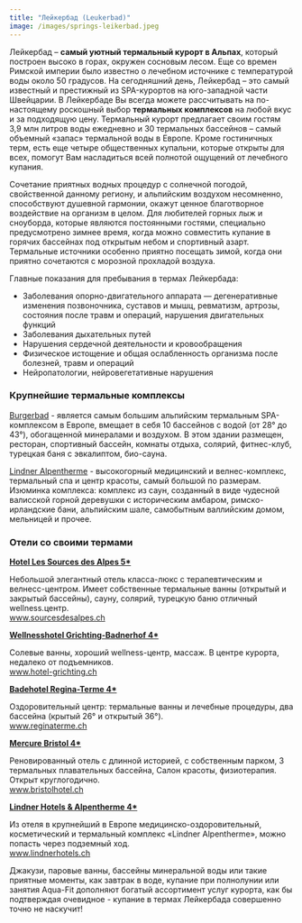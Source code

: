 ```yaml
---
title: "Лейкербад (Leukerbad)"
image: /images/springs-leikerbad.jpeg
---
```


Лейкербад – **самый уютный термальный курорт в Альпах**, который построен высоко в горах, окружен сосновым лесом. Еще со времен Римской империи было известно о лечебном источнике с температурой воды около 50 градусов. На сегодняшний день, Лейкербад – это самый известный и престижный из SPA-курортов на юго-западной части Швейцарии. В Лейкербаде Вы всегда можете рассчитывать на по-настоящему роскошный выбор **термальных комплексов** на любой вкус и за подходящую цену. Термальный курорт предлагает своим гостям 3,9 млн литров воды ежедневно и 30 термальных бассейнов – самый объемный «запас» термальной воды в Европе. Кроме гостиничных терм, есть еще четыре общественных купальни, которые открыты для всех, помогут Вам насладиться всей полнотой ощущений от лечебного купания.

Сочетание приятных водных процедур с солнечной погодой, свойственной данному региону, и альпийским воздухом несомненно, способствуют душевной гармонии, окажут ценное благотворное воздействие на организм в целом. Для любителей горных лыж и сноуборда, которые являются постоянными гостями, специально предусмотрено зимнее время, когда можно совместить купание в горячих бассейнах под открытым небом и спортивный азарт. Термальные источники особенно приятно посещать зимой, когда они приятно сочетаются с морозной прохладой воздуха.

Главные показания для пребывания в термах Лейкербада:

- Заболевания опорно-двигательного аппарата — дегенеративные изменения позвоночника, суставов и мышц, ревматизм, артрозы, состояния после травм и операций, нарушения двигательных функций
- Заболевания дыхательных путей
- Нарушения сердечной деятельности и кровообращения
- Физическое истощение и общая ослабленность организма после болезней, травм и операций
- Нейропатологии, нейровегетативные нарушения

### Крупнейшие термальные комплексы

<u>Burgerbad</u> - является самым большим альпийским термальным SPA-комплексом в
Европе, вмещает в себя 10 бассейнов с водой (от 28° до 43°), обогащенной минералами
и воздухом. В этом здании размещен, ресторан, спортивный бассейн, комнаты отдыха,
солярий, фитнес-клуб, турецкая баня с эвкалиптом, био-сауна.

<u>Lindner Alpentherme</u> - высокогорный медицинский и велнес-комплекс, термальный
спа и центр красоты, самый большой по размерам. Изюминка комплекса: комплекс из саун,
созданный в виде чудесной валисской горной деревушки с историческим амбаром, римско-ирландские
бани, альпийским шале, самобытным валлийским домом, мельницей и прочее.

### Отели со своими термами

**<u>Hotel Les Sources des Alpes 5\*</u>**

Небольшой элегантный отель класса-люкс с терапевтическим и велнесс-центром. Имеет собственные термальные ванны (открытый и закрытый бассейны), сауну, солярий, турецкую баню отличный wellness.центр.<br /><a href="www.sourcesdesalpes.ch">www.sourcesdesalpes.ch</a>

**<u>Wellnesshotel Grichting-Badnerhof 4\*</u>**

Cолевые ванны, хороший wellness-центр, массаж. В центре курорта, недалеко от подъемников. <br /><a href="www.hotel-grichting.ch">www.hotel-grichting.ch</a>

**<u>Badehotel Regina-Terme 4\*</u>**

Оздоровительный центр: термальные ванны и лечебные процедуры, два бассейна (крытый 26° и открытый 36°). <br /><a href="www.reginaterme.ch">www.reginaterme.ch</a>

**<u>Mercure Bristol 4\*</u>**

Реновированный отель с длинной историей, с собственным парком, 3 термальных плавательных бассейна, Салон красоты, физиотерапия. Открыт круглогодично. <br /><a href="www.bristolhotel.ch">www.bristolhotel.ch</a>

**<u>Lindner Hotels & Alpentherme 4\*</u>**

Из отеля в крупнейший в Европе медицинско-оздоровительный, косметический и термальный комплекс «Lindner Alpentherme», можно попасть через подземный ход.<br /><a href="www.lindnerhotels.ch">www.lindnerhotels.ch</a>

Джакузи, паровые ванны, бассейны минеральной воды или такие приятные моменты, как завтрак в воде, купание при полнолунии или занятия Aqua-Fit дополняют богатый ассортимент услуг курорта, как бы подтверждая очевидное - купание в термах Лейкербада совершенно точно не наскучит!
